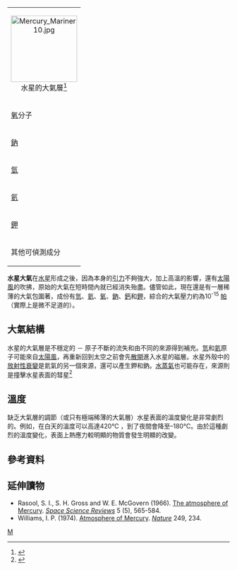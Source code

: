 {{多個問題|
{{request translation|en}}
{{Expand|time=2015-08-04T16:14:32+00:00 }}
}}
{| class="wikitable" align="right"
| colspan="2" | <center>[[File:Mercury_Mariner10.jpg|150px]]<br>水星的大氣層<ref>{{Cite web |url=http://nssdc.gsfc.nasa.gov/planetary/factsheet/mercuryfact.html |title=Mercury Fact Sheet<!-- Bot generated title --> |access-date=2008-02-19 |archive-date=2015-11-06 |archive-url=https://web.archive.org/web/20151106171436/http://nssdc.gsfc.nasa.gov/planetary/factsheet/mercuryfact.html |dead-url=no }}</ref> </center>
|-
| [[氧|氧]]分子
| 42%
|-
| [[鈉|鈉]]
| 29%
|-
| [[氫|氫]]
| 22%
|-
| [[氦|氦]]
| 6%
|-
| [[鉀|鉀]]
| 0.5%
|-
| 其他可偵測成分
| [[氬|氬]]、[[氖|氖]]、[[二氧化碳|二氧化碳]]
[[水|水]]、[[氮|氮]]、[[氙|氙]]、[[氪|氪]]
|}

'''水星大氣'''在[[水星|水星]]形成之後，因為本身的[[引力|引力]]不夠強大，加上高溫的影響，還有[[太陽風|太陽風]]的吹拂，原始的大氣在短時間內就已經消失殆盡。儘管如此，現在還是有一層稀薄的大氣包圍著，成份有[[氫|氫]]、[[氦|氦]]、[[氧|氧]]、[[鈉|鈉]]、[[鈣|鈣]]和[[鉀|鉀]]，綜合的大氣壓力約為10<sup>-15</sup> [[帕|帕]]（實際上是微不足道的）。

== 大氣結構 ==
水星的大氣層是不穩定的 － 原子不斷的流失和由不同的來源得到補充。[[氫|氫]]和[[氦|氦]]原子可能來自[[太陽風|太陽風]]，再重新回到太空之前會先[[擴散|散開]]進入水星的磁層。水星外殼中的[[放射性衰變|放射性衰變]]是氦氣的另一個來源，還可以產生鉀和鈉。[[水蒸氣|水蒸氣]]也可能存在，來源則是撞擊水星表面的彗星<ref>{{Cite web |url=http://messenger.jhuapl.edu/why_mercury/q6.html |title=What volatiles are important at Mercury?<!-- Bot generated title --> |access-date=2008-02-19 |archive-date=2008-05-13 |archive-url=https://web.archive.org/web/20080513150823/http://messenger.jhuapl.edu/why_mercury/q6.html |dead-url=yes }}</ref>

== 溫度 ==
缺乏大氣層的調節（或只有極端稀薄的大氣層）水星表面的溫度變化是非常劇烈的。例如，在白天的溫度可以高達420°C ，到了夜間會降至–180°C。由於這種劇烈的溫度變化，表面上熱應力較明顯的物質會發生明顯的改變。

== 參考資料 ==
{{Reflist}}

== 延伸讀物 ==
*Rasool, S. I., S. H. Gross and W. E. McGovern (1966). [http://www.springerlink.com/content/tp44k06u3m4770l6/ The atmosphere of Mercury]{{Dead link|date=2020年2月 |bot=InternetArchiveBot |fix-attempted=yes }}. ''[[Space_Science_Reviews|Space Science Reviews]]'' 5 (5), 565-584.
*Williams, I. P. (1974). [http://www.nature.com/nature/journal/v249/n5454/abs/249234a0.html Atmosphere of Mercury]{{Wayback|url=http://www.nature.com/nature/journal/v249/n5454/abs/249234a0.html |date=20080201050029 }}. ''[[Nature_(journal)|Nature]]'' 249, 234.

{{水星}}
{{大氣層}}

[[Category:行星大氣層|M]]